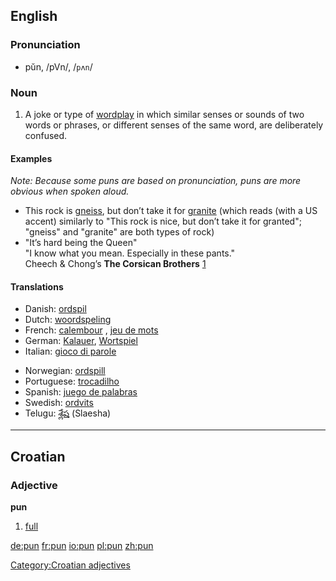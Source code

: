 ==English==
===Pronunciation===
*pŭn, /pVn/, /<tt>pʌn</tt>/

===Noun===
{{en-noun-reg}}

# A joke or type of [[wordplay]] in which similar senses or sounds of two words or phrases, or different senses of the same word, are deliberately confused.

====Examples====
''Note: Because some puns are based on pronunciation, puns are more obvious when spoken aloud.''
*This rock is [[gneiss]], but don’t take it for [[granite]] (which reads (with a US accent) similarly to "This rock is nice, but don’t take it for granted"; "gneiss" and "granite" are both types of rock)
* "It’s hard being the Queen"<br>"I know what you mean. Especially in these pants."<br>Cheech & Chong’s '''The Corsican Brothers''' [http://mgmua.com/audiotrax.do?wma=CORSICA-CL02_Queen.wma&artist=Cheech%20Marin%20(Luis),%20Edie%20McClurg%20(the%20Queen)&title=CORSICA-CL02_Queen.wma&desc=CORSICA-CL02_Queen.wma]

====Translations====
{{top}}
*Danish: [[ordspil]] {{n}}
*Dutch: [[woordspeling]] {{f}}
*French: [[calembour]] {{m}}, [[jeu de mots]] {{m}} 
*German: [[Kalauer]], [[Wortspiel]] {{n}}
*Italian: [[gioco di parole]]
{{mid}}
*Norwegian: [[ordspill]] {{n}}
*Portuguese: [[trocadilho]] {{m}}
*Spanish: [[juego de palabras]] {{m}}
*Swedish: [[ordvits]] {{c}}
*Telugu: [[శ్లేష]] (Slaesha)
{{bottom}}


----
==Croatian==
===Adjective===
'''pun'''
#[[full]]

[[Category:Croatian adjectives]]

[[de:pun]]
[[fr:pun]]
[[io:pun]]
[[pl:pun]]
[[zh:pun]]